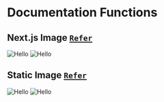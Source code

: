 # Documentation Functions

## Next.js Image [`Refer`](https://nextra.site/docs/guide/image)


 
<Image src="/images/charanquartz.png" alt="Hello" width={500} height={500} />

 
<Image src="https://assets.charanquartz.vercel.app/a/w/docs.assets/charanquartz.png" alt="Hello" width={500} height={500} />

## Static Image [`Refer`](https://nextra.site/docs/guide/image)
![Hello](//images/charanquartz.png)
![Hello](https://assets.charanquartz.vercel.app/a/w/docs.assets/charanquartz.png)
